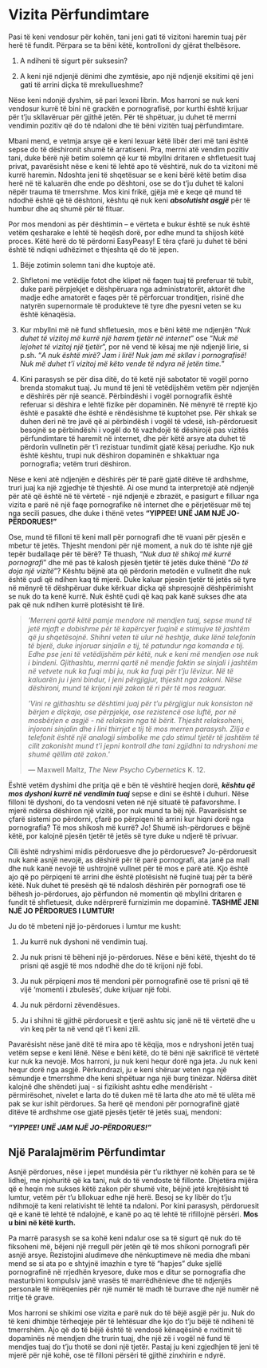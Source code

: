 # Vizita Përfundimtare

Pasi të keni vendosur për kohën, tani jeni gati të vizitoni haremin tuaj për herë të fundit. Përpara se ta bëni këtë, kontrolloni dy gjërat thelbësore.

1.  A ndiheni të sigurt për suksesin?

2.  A keni një ndjenjë dënimi dhe zymtësie, apo një ndjenjë eksitimi që jeni gati të arrini diçka të mrekullueshme?

Nëse keni ndonjë dyshim, së pari lexoni librin. Mos harroni se nuk keni vendosur kurrë të bini në grackën e pornografisë, por kurthi është krijuar për t'ju skllavëruar për gjithë jetën. Për të shpëtuar, ju duhet të merrni vendimin pozitiv që do të ndaloni dhe të bëni vizitën tuaj përfundimtare.

Mbani mend, e vetmja arsye që e keni lexuar këtë libër deri më tani është sepse do të dëshironit shumë të arratiseni. Pra, merrni atë vendim pozitiv tani, duke bërë një betim solemn që kur të mbyllni dritaren e shfletuesit tuaj privat, pavarësisht nëse e keni të lehtë apo të vështirë, nuk do ta vizitoni më kurrë haremin. Ndoshta jeni të shqetësuar se e keni bërë këtë betim disa herë në të kaluarën dhe ende po dështoni, ose se do t'ju duhet të kaloni nëpër trauma të tmerrshme. Mos kini frikë, gjëja më e keqe që mund të ndodhë është që të dështoni, kështu që nuk keni ***absolutisht asgjë*** për të humbur dhe aq shumë për të fituar.

Por mos mendoni as për dështimin – e vërteta e bukur është se nuk është vetëm qesharake e lehtë të heqësh dorë, por edhe mund ta shijosh këtë proces. Këtë herë do të përdorni EasyPeasy! E tëra çfarë ju duhet të bëni është të ndiqni udhëzimet e thjeshta që do të jepen.

1.  Bëje zotimin solemn tani dhe kuptoje atë.

2.  Shfletoni me vetëdije fotot dhe klipet në faqen tuaj të preferuar të tubit, duke parë përpjekjet e dëshpëruara nga administratorët, aktorët dhe madje edhe amatorët e faqes për të përforcuar tronditjen, risinë dhe natyrën supernormale të produkteve të tyre dhe pyesni veten se ku është kënaqësia.

3.  Kur mbyllni më në fund shfletuesin, mos e bëni këtë me ndjenjën "*Nuk duhet të vizitoj më kurrë një harem tjetër në internet*" ose "*Nuk më lejohet të vizitoj një tjetër*", por në vend të kësaj me një ndjenjë lirie, si p.sh. “*A nuk është mirë? Jam i lirë! Nuk jam më skllav i pornografisë! Nuk më duhet t'i vizitoj më këto vende të ndyra në jetën time.*"

4.  Kini parasysh se për disa ditë, do të ketë një sabotator të vogël porno brenda stomakut tuaj. Ju mund të jeni të vetëdijshëm vetëm për ndjenjën e dëshirës për një seancë. Përbindëshi i vogël pornografik është referuar si dëshira e lehtë fizike për dopaminën. Në mënyrë të rreptë kjo është e pasaktë dhe është e rëndësishme të kuptohet pse. Për shkak se duhen deri në tre javë që ai përbindësh i vogël të vdesë, ish-përdoruesit besojnë se përbindëshi i vogël do të vazhdojë të dëshirojë pas vizitës përfundimtare të haremit në internet, dhe për këtë arsye ata duhet të përdorin vullnetin për t'i rezistuar tundimit gjatë kësaj periudhe. Kjo nuk është kështu, trupi nuk dëshiron dopaminën e shkaktuar nga pornografia; vetëm truri dëshiron.

Nëse e keni atë ndjenjën e dëshirës për të parë gjatë ditëve të ardhshme, truri juaj ka një zgjedhje të thjeshtë. Ai ose mund ta interpretojë atë ndjenjë për atë që është në të vërtetë - një ndjenjë e zbrazët, e pasigurt e filluar nga vizita e parë në një faqe pornografike në internet dhe e përjetësuar më tej nga secili pasues, dhe duke i thënë vetes **"YIPPEE! UNË JAM NJË JO-PËRDORUES!"**

Ose, mund të filloni të keni mall për pornografi dhe të vuani për pjesën e mbetur të jetës. Thjesht mendoni për një moment, a nuk do të ishte një gjë tepër budallaqe për të bërë? Të thuash, "*Nuk dua të shikoj më kurrë pornografi*" dhe më pas të kalosh pjesën tjetër të jetës duke thënë "*Do të doja një vizitë*"? Kështu bëjnë ata që përdorin metodën e vullnetit dhe nuk është çudi që ndihen kaq të mjerë. Duke kaluar pjesën tjetër të jetës së tyre në mënyrë të dëshpëruar duke kërkuar diçka që shpresojnë dëshpërimisht se nuk do ta kenë kurrë. Nuk është çudi që kaq pak kanë sukses dhe ata pak që nuk ndihen kurrë plotësisht të lirë.

> *‘Merreni qartë këtë pamje mendore në mendjen tuaj, sepse mund të jetë mjaft e dobishme për të kapërcyer fuqinë e stimujve të jashtëm që ju shqetësojnë. Shihni veten të ulur në heshtje, duke lënë telefonin të bjerë, duke injoruar sinjalin e tij, të patundur nga komanda e tij. Edhe pse jeni të vetëdijshëm për këtë, nuk e keni më mendjen ose nuk i bindeni. Gjithashtu, merrni qartë në mendje faktin se sinjali i jashtëm në vetvete nuk ka fuqi mbi ju, nuk ka fuqi për t'ju lëvizur. Në të kaluarën ju i jeni bindur, i jeni përgjigjur, thjesht nga zakoni. Nëse dëshironi, mund të krijoni një zakon të ri për të mos reaguar.*
>
> *'Vini re gjithashtu se dështimi juaj për t'u përgjigjur nuk konsiston në bërjen e diçkaje, ose përpjekje, ose rezistencë ose luftë, por në mosbërjen e asgjë - në relaksim nga të bërit. Thjesht relaksoheni, injoroni sinjalin dhe i lini thirrjet e tij të mos merren parasysh. Zilja e telefonit është një analogji simbolike me çdo stimul tjetër të jashtëm të cilit zakonisht mund t'i jepni kontroll dhe tani zgjidhni ta ndryshoni me shumë qëllim atë zakon.*'
>
> ---  Maxwell Maltz, *The New Psycho Cybernetics* K. 12. 

Është vetëm dyshimi dhe pritja që e bën të vështirë heqjen dorë, ***kështu që mos dyshoni kurrë në vendimin tuaj*** sepse e dini se është i duhuri. Nëse filloni të dyshoni, do ta vendosni veten në një situatë të pafavorshme. I mjerë ndërsa dëshiron një vizitë, por nuk mund ta bëj një. Pavarësisht se çfarë sistemi po përdorni, çfarë po përpiqeni të arrini kur hiqni dorë nga pornografia? Të mos shikosh më kurrë? Jo! Shumë ish-përdorues e bëjnë këtë, por kalojnë pjesën tjetër të jetës së tyre duke u ndjerë të privuar.

Cili është ndryshimi midis përdoruesve dhe jo përdoruesve? Jo-përdoruesit nuk kanë asnjë nevojë, as dëshirë për të parë pornografi, ata janë pa mall dhe nuk kanë nevojë të ushtrojnë vullnet për të mos e parë atë. Kjo është ajo që po përpiqeni të arrini dhe është plotësisht në fuqinë tuaj për ta bërë këtë. Nuk duhet të presësh që të ndalosh dëshirën për pornografi ose të bëhesh jo-përdorues, ajo përfundon në momentin që mbyllni dritaren e fundit të shfletuesit, duke ndërprerë furnizimin me dopaminë. **TASHMË JENI NJË JO PËRDORUES I LUMTUR!**

Ju do të mbeteni një jo-përdorues i lumtur me kusht:

1.  Ju kurrë nuk dyshoni në vendimin tuaj.

2.  Ju nuk prisni të bëheni një jo-përdorues. Nëse e bëni këtë, thjesht do të prisni që asgjë të mos ndodhë dhe do të krijoni një fobi.

3.  Ju nuk përpiqeni *mos* të mendoni për pornografinë ose të prisni që të vijë ‘momenti i zbulesës’, duke krijuar një fobi.

4.  Ju nuk përdorni zëvendësues.

5.  Ju i shihni të gjithë përdoruesit e tjerë ashtu siç janë në të vërtetë dhe u vin keq për ta në vend që t'i keni zili.

Pavarësisht nëse janë ditë të mira apo të këqija, mos e ndryshoni jetën tuaj vetëm sepse e keni lënë. Nëse e bëni këtë, do të bëni një sakrificë të vërtetë kur nuk ka nevojë. Mos harroni, ju nuk keni hequr dorë nga jeta. Ju nuk keni hequr dorë nga asgjë. Përkundrazi, ju e keni shëruar veten nga një sëmundje e tmerrshme dhe keni shpëtuar nga një burg tinëzar. Ndërsa ditët kalojnë dhe shëndeti juaj - si fizikisht ashtu edhe mendërisht - përmirësohet, nivelet e larta do të duken më të larta dhe ato më të ulëta më pak se kur ishit përdorues. Sa herë që mendoni për pornografinë gjatë ditëve të ardhshme ose gjatë pjesës tjetër të jetës suaj, mendoni:

***“YIPPEE! UNË JAM NJË JO-PËRDORUES!"***

## Një Paralajmërim Përfundimtar

Asnjë përdorues, nëse i jepet mundësia për t'u rikthyer në kohën para se të lidhej, me njohuritë që ka tani, nuk do të vendoste të fillonte. Dhjetëra mijëra që e heqin me sukses këtë zakon për shumë vite, bëjnë jetë krejtësisht të lumtur, vetëm për t'u bllokuar edhe një herë. Besoj se ky libër do t'ju ndihmojë ta keni relativisht të lehtë ta ndaloni. Por kini parasysh, përdoruesit që e kanë të lehtë të ndalojnë, e kanë po aq të lehtë të rifillojnë përsëri. **Mos u bini në këtë kurth.**

Pa marrë parasysh se sa kohë keni ndalur ose sa të sigurt që nuk do të fiksoheni më, bëjeni një rregull për jetën që të mos shikoni pornografi për asnjë arsye. Rezistojini aludimeve dhe nënkuptimeve në media dhe mbani mend se si ata po e shtyjnë imazhin e tyre të "hapjes" duke sjellë pornografinë në rrjedhën kryesore, duke mos e ditur se pornografia dhe masturbimi kompulsiv janë vrasës të marrëdhënieve dhe të ndjenjës personale të mirëqenies për një numër të madh të burrave dhe një numër në rritje të grave.

Mos harroni se shikimi ose vizita e parë nuk do të bëjë asgjë për ju. Nuk do të keni dhimbje tërheqjeje për të lehtësuar dhe kjo do t'ju bëjë të ndiheni të tmerrshëm. Ajo që do të bëjë është të vendosë kënaqësinë e nxitimit të dopaminës në mendjen dhe trurin tuaj, dhe një zë i vogël në fund të mendjes tuaj do t'ju thotë se doni një tjetër. Pastaj ju keni zgjedhjen të jeni të mjerë për një kohë, ose të filloni përsëri të gjithë zinxhirin e ndyrë.
